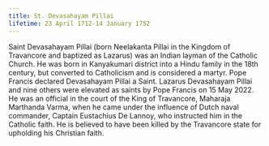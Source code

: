 ```yaml
---
title: St. Devasahayam Pillai
lifetime: 23 April 1712-14 January 1752
---
```


Saint Devasahayam Pillai (born Neelakanta Pillai in the Kingdom of
Travancore and baptized as Lazarus) was an Indian layman of the Catholic Church. He was born in Kanyakumari
district into a Hindu family in the 18th century, but converted to Catholicism and is considered a martyr.
Pope Francis declared Devasahayam Pillai a Saint. Lazarus Devasahayam Pillai and nine others were elevated
as saints by Pope Francis on 15 May 2022. He was an official in the court of the King of Travancore, Maharaja
Marthanda Varma, when he came under the influence of Dutch naval commander, Captain Eustachius De Lannoy, who
instructed him in the Catholic faith. He is believed to have been killed by the Travancore state for upholding
his Christian faith.
